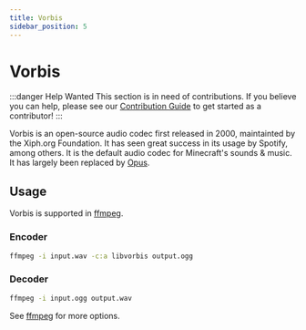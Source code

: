```yaml
---
title: Vorbis
sidebar_position: 5
---
```


# Vorbis

:::danger Help Wanted
This section is in need of contributions. If you believe you can help, please see our [Contribution Guide](../contribution-guide.mdx) to get started as a contributor!
:::

Vorbis is an open-source audio codec first released in 2000, maintainted by the Xiph.org Foundation. It has seen great success in its usage by Spotify, among others. It is the default audio codec for Minecraft's sounds & music. It has largely been replaced by [Opus](../audio/Opus.mdx).

## Usage
Vorbis is supported in [ffmpeg](../utilities/ffmpeg.mdx).
### Encoder
```bash
ffmpeg -i input.wav -c:a libvorbis output.ogg
```
### Decoder
```bash
ffmpeg -i input.ogg output.wav
```
See [ffmpeg](../utilities/ffmpeg.mdx) for more options.
